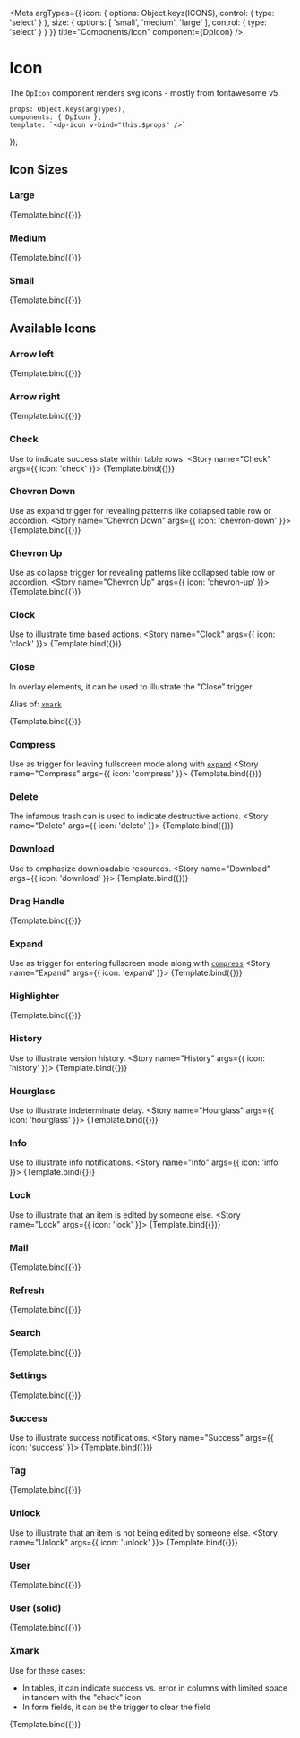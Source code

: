 


<Meta
  argTypes={{
      icon: {
          options: Object.keys(ICONS),
          control: { type: 'select' }
      },
      size: {
          options: [
              'small',
              'medium',
              'large'
          ],
          control: { type: 'select' }
      }
  }}
  title="Components/Icon"
  component={DpIcon} />

# Icon

The `DpIcon` component renders svg icons - mostly from fontawesome v5.

    props: Object.keys(argTypes),
    components: { DpIcon },
    template: `<dp-icon v-bind="this.$props" />`
});

## Icon Sizes

### Large
<Canvas>
    <Story
        name="Large"
        args={{
            icon: 'history',
            size: 'large'
        }}>
        {Template.bind({})}
    </Story>
</Canvas>

### Medium
<Canvas>
    <Story
        name="Medium"
        args={{
            icon: 'history',
            size: 'medium'
        }}>
        {Template.bind({})}
    </Story>
</Canvas>

### Small
<Canvas>
    <Story
        name="Small"
        args={{
            icon: 'history',
            size: 'small'
        }}>
        {Template.bind({})}
    </Story>
</Canvas>

## Available Icons

### Arrow left
<Canvas>
    <Story
        name="Arrow left"
        args={{
            icon: 'arrow-left'
        }}>
        {Template.bind({})}
    </Story>
</Canvas>

### Arrow right
<Canvas>
    <Story
        name="Arrow right"
        args={{
            icon: 'arrow-right'
        }}>
        {Template.bind({})}
    </Story>
</Canvas>

### Check
Use to indicate success state within table rows.
<Canvas>
    <Story
        name="Check"
        args={{
            icon: 'check'
        }}>
        {Template.bind({})}
    </Story>
</Canvas>

### Chevron Down
Use as expand trigger for revealing patterns like collapsed table row or accordion.
<Canvas>
    <Story
        name="Chevron Down"
        args={{
            icon: 'chevron-down'
        }}>
        {Template.bind({})}
    </Story>
</Canvas>

### Chevron Up
Use as collapse trigger for revealing patterns like collapsed table row or accordion.
<Canvas>
    <Story
        name="Chevron Up"
        args={{
            icon: 'chevron-up'
        }}>
        {Template.bind({})}
    </Story>
</Canvas>

### Clock
Use to illustrate time based actions.
<Canvas>
    <Story
        name="Clock"
        args={{
            icon: 'clock'
        }}>
        {Template.bind({})}
    </Story>
</Canvas>

### Close

In overlay elements, it can be used to illustrate the "Close" trigger.

Alias of: [`xmark`](#xmark)

<Canvas>
    <Story
        name="Close"
        args={{
            icon: 'close'
        }}>
        {Template.bind({})}
    </Story>
</Canvas>

### Compress
Use as trigger for leaving fullscreen mode along with [`expand`](#expand)
<Canvas>
    <Story
        name="Compress"
        args={{
            icon: 'compress'
        }}>
        {Template.bind({})}
    </Story>
</Canvas>

### Delete
The infamous trash can is used to indicate destructive actions.
<Canvas>
    <Story
        name="Delete"
        args={{
            icon: 'delete'
        }}>
        {Template.bind({})}
    </Story>
</Canvas>

### Download
Use to emphasize downloadable resources.
<Canvas>
    <Story
        name="Download"
        args={{
            icon: 'download'
        }}>
        {Template.bind({})}
    </Story>
</Canvas>

### Drag Handle
<Canvas>
    <Story
        name="Drag Handle"
        args={{
            icon: 'drag-handle'
        }}>
        {Template.bind({})}
    </Story>
</Canvas>

### Expand
Use as trigger for entering fullscreen mode along with [`compress`](#compress)
<Canvas>
    <Story
        name="Expand"
        args={{
            icon: 'expand'
        }}>
        {Template.bind({})}
    </Story>
</Canvas>

### Highlighter
<Canvas>
    <Story
        name="Highlighter"
        args={{
            icon: 'highlighter'
        }}>
        {Template.bind({})}
    </Story>
</Canvas>

### History
Use to illustrate version history.
<Canvas>
    <Story
        name="History"
        args={{
            icon: 'history'
        }}>
        {Template.bind({})}
    </Story>
</Canvas>

### Hourglass
Use to illustrate indeterminate delay.
<Canvas>
    <Story
        name="Hourglass"
        args={{
            icon: 'hourglass'
        }}>
        {Template.bind({})}
    </Story>
</Canvas>

### Info
Use to illustrate info notifications.
<Canvas>
    <Story
        name="Info"
        args={{
            icon: 'info'
        }}>
        {Template.bind({})}
    </Story>
</Canvas>

### Lock
Use to illustrate that an item is edited by someone else.
<Canvas>
    <Story
        name="Lock"
        args={{
            icon: 'lock'
        }}>
        {Template.bind({})}
    </Story>
</Canvas>

### Mail
<Canvas>
    <Story
        name="Mail"
        args={{
            icon: 'mail'
        }}>
        {Template.bind({})}
    </Story>
</Canvas>

### Refresh
<Canvas>
    <Story
        name="Refresh"
        args={{
            icon: 'refresh'
        }}>
        {Template.bind({})}
    </Story>
</Canvas>

### Search
<Canvas>
    <Story
        name="Search"
        args={{
            icon: 'search'
        }}>
        {Template.bind({})}
    </Story>
</Canvas>

### Settings
<Canvas>
    <Story
        name="Settings"
        args={{
            icon: 'settings'
        }}>
        {Template.bind({})}
    </Story>
</Canvas>

### Success
Use to illustrate success notifications.
<Canvas>
    <Story
        name="Success"
        args={{
            icon: 'success'
        }}>
        {Template.bind({})}
    </Story>
</Canvas>

### Tag
<Canvas>
    <Story
        name="Tag"
        args={{
            icon: 'tag'
        }}>
        {Template.bind({})}
    </Story>
</Canvas>

### Unlock
Use to illustrate that an item is not being edited by someone else.
<Canvas>
    <Story
        name="Unlock"
        args={{
            icon: 'unlock'
        }}>
        {Template.bind({})}
    </Story>
</Canvas>

### User
<Canvas>
    <Story
        name="User"
        args={{
            icon: 'user'
        }}>
        {Template.bind({})}
    </Story>
</Canvas>

### User (solid)
<Canvas>
    <Story
        name="User (solid)"
        args={{
            icon: 'userSolid'
        }}>
        {Template.bind({})}
    </Story>
</Canvas>


### Xmark

Use for these cases:

* In tables, it can indicate success vs. error in columns with limited space in tandem with the "check" icon
* In form fields, it can be the trigger to clear the field

<Canvas>
    <Story
        name="Xmark"
        args={{
            icon: 'xmark'
        }}>
        {Template.bind({})}
    </Story>
</Canvas>

